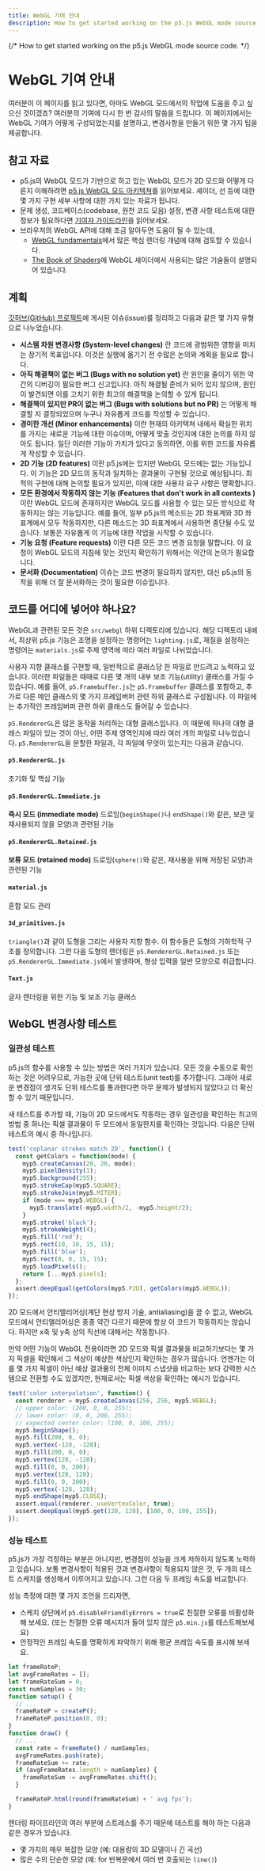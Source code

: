 ```yaml
---
title: WebGL 기여 안내
description: How to get started working on the p5.js WebGL mode source code.
---
```

{/* How to get started working on the p5.js WebGL mode source code. */}

# WebGL 기여 안내

여러분이 이 페이지를 읽고 있다면, 아마도 WebGL 모드에서의 작업에 도움을 주고 싶으신 것이겠죠? 여러분의 기여에 다시 한 번 감사의 말씀을 드립니다. 이 페이지에서는 WebGL 기여가 어떻게 구성되었는지를 설명하고, 변경사항을 만들기 위한 몇 가지 팁을 제공합니다.

## 참고 자료

* p5.js의 WebGL 모드가 기반으로 하고 있는 WebGL 모드가 2D 모드와 어떻게 다른지 이해하려면 [p5.js WebGL 모드 아키텍쳐](webgl_mode_architecture/)를 읽어보세요. 셰이더, 선 등에 대한 몇 가지 구현 세부 사항에 대한 가치 있는 자료가 됩니다.
* 문제 생성, 코드베이스(codebase, 원천 코드 모음) 설정, 변경 사항 테스트에 대한 정보가 필요하다면 [기여자 가이드라인](https://p5js.org/contributor-docs/#/./contributor_guidelines)을 읽어보세요.
* 브라우저의 WebGL API에 대해 조금 알아두면 도움이 될 수 있는데,
  * [WebGL fundamentals](https://webglfundamentals.org/)에서 많은 핵심 렌더링 개념에 대해 검토할 수 있습니다.
  * [The Book of Shaders](https://thebookofshaders.com/)에 WebGL 셰이더에서 사용되는 많은 기술들이 설명되어 있습니다.

## 계획

[깃허브(GitHub) 프로젝트](https://github.com/orgs/processing/projects/5)에 게시된 이슈(issue)를 정리하고 다음과 같은 몇 가지 유형으로 나누었습니다.

* **시스템 차원 변경사항 (System-level changes)** 란 코드에 광범위한 영향을 미치는 장기적 목표입니다. 이것은 실행에 옮기기 전 수많은 논의와 계획을 필요로 합니다.
* **아직 해결책이 없는 버그 (Bugs with no solution yet)** 란 원인을 줄이기 위한 약간의 디버깅이 필요한 버그 신고입니다. 아직 해결될 준비가 되어 있지 않으며, 원인이 발견되면 이를 고치기 위한 최고의 해결책을 논의할 수 있게 됩니다.
* **해결책이 있지만 PR이 없는 버그 (Bugs with solutions but no PR)** 는 어떻게 해결할 지 결정되었으며 누구나 자유롭게 코드를 작성할 수 있습니다.
* **경미한 개선 (Minor enhancements)** 이란 현재의 아키텍쳐 내에서 확실한 위치를 가지는 새로운 기능에 대한 이슈이며, 어떻게 맞출 것인지에 대한 논의를 하지 않아도 됩니다. 일단 이러한 기능이 가치가 있다고 동의하면, 이를 위한 코드를 자유롭게 작성할 수 있습니다.
* **2D 기능 (2D features)** 이란 p5.js에는 있지만 WebGL 모드에는 없는 기능입니다. 이 기능은 2D 모드의 동작과 일치하는 결과물이 구현될 것으로 예상됩니다. 최적의 구현에 대해 논의할 필요가 있지만, 이에 대한 사용자 요구 사항은 명확합니다.
* **모든 환경에서 작동하지 않는 기능 (Features that don't work in all contexts )** 이란 WebGL 모드에 존재하지만 WebGL 모드를 사용할 수 있는 모든 방식으로 작동하지는 않는 기능입니다. 예를 들어, 일부 p5.js의 메소드는 2D 좌표계와 3D 좌표계에서 모두 작동하지만, 다른 메소드는 3D 좌표계에서 사용하면 중단될 수도 있습니다. 보통은 자유롭게 이 기능에 대한 작업을 시작할 수 있습니다.
* **기능 요청 (Feature requests)** 이란 다른 모든 코드 변경 요청을 말합니다. 이 요청이 WebGL 모드의 지침에 맞는 것인지 확인하기 위해서는 약간의 논의가 필요합니다.
* **문서화 (Documentation)** 이슈는 코드 변경이 필요하지 않지만, 대신 p5.js의 동작을 위해 더 잘 문서화하는 것이 필요한 이슈입니다.

## 코드를 어디에 넣어야 하나요?

WebGL과 관련된 모든 것은 `src/webgl` 하위 디렉토리에 있습니다. 해당 디렉토리 내에서, 최상위 p5.js 기능은 조명을 설정하는 명령어는 `lighting.js`로, 재질을 설정하는 명령어는 `materials.js`로 주제 영역에 따라 여러 파일로 나뉘었습니다.

사용자 지향 클래스를 구현할 때, 일반적으로 클래스당 한 파일로 만드려고 노력하고 있습니다. 이러한 파일들은 때때로 다른 몇 개의 내부 보조 기능(utility) 클래스를 가질 수 있습니다. 예를 들어, `p5.Framebuffer.js`는 `p5.Framebuffer` 클래스를 포함하고, 추가로 다른 메인 클래스의 몇 가지 프레임버퍼 관련 하위 클래스로 구성됩니다. 이 파일에는 추가적인 프레임버퍼 관련 하위 클래스도 들어갈 수 있습니다.

`p5.RendererGL`은 많은 동작을 처리하는 대형 클래스입니다. 이 때문에 하나의 대형 클래스 파일이 있는 것이 아닌, 어떤 주제 영역인지에 따라 여러 개의 파일로 나누었습니다. `p5.RendererGL`을 분할한 파일과, 각 파일에 무엇이 있는지는 다음과 같습니다.

#### `p5.RendererGL.js`

초기화 및 핵심 기능

#### `p5.RendererGL.Immediate.js`

**즉시 모드 (immediate mode)** 드로잉(`beginShape()`나 `endShape()`와 같은, 보관 및 재사용되지 않을 모양)과 관련된 기능

#### `p5.RendererGL.Retained.js`

**보류 모드 (retained mode)** 드로잉(`sphere()`와 같은, 재사용을 위해 저장된 모양)과 관련된 기능

#### `material.js`

혼합 모드 관리

#### `3d_primitives.js`

`triangle()`과 같이 도형을 그리는 사용자 지향 함수. 이 함수들은 도형의 기하학적 구조를 정의합니다. 그런 다음 도형의 렌더링은 `p5.RendererGL.Retained.js` 또는 `p5.RendererGL.Immediate.js`에서 발생하며, 형상 입력을 일반 모양으로 취급합니다.

#### `Text.js`

글자 렌더링을 위한 기능 및 보조 기능 클래스

## WebGL 변경사항 테스트

### 일관성 테스트

p5.js의 함수를 사용할 수 있는 방법은 여러 가지가 있습니다. 모든 것을 수동으로 확인하는 것은 어려우므로, 가능한 곳에 단위 테스트(unit test)를 추가합니다. 그래야 새로운 변경점이 생겨도 단위 테스트를 통과한다면 아무 문제가 발생되지 않았다고 더 확신할 수 있기 때문입니다.

새 테스트를 추가할 때, 기능이 2D 모드에서도 작동하는 경우 일관성을 확인하는 최고의 방법 중 하나는 픽셀 결과물이 두 모드에서 동일한지를 확인하는 것입니다. 다음은 단위 테스트의 예시 중 하나입니다.

```js
test('coplanar strokes match 2D', function() {
  const getColors = function(mode) {
    myp5.createCanvas(20, 20, mode);
    myp5.pixelDensity(1);
    myp5.background(255);
    myp5.strokeCap(myp5.SQUARE);
    myp5.strokeJoin(myp5.MITER);
    if (mode === myp5.WEBGL) {
      myp5.translate(-myp5.width/2, -myp5.height/2);
    }
    myp5.stroke('black');
    myp5.strokeWeight(4);
    myp5.fill('red');
    myp5.rect(10, 10, 15, 15);
    myp5.fill('blue');
    myp5.rect(0, 0, 15, 15);
    myp5.loadPixels();
    return [...myp5.pixels];
  };
  assert.deepEqual(getColors(myp5.P2D), getColors(myp5.WEBGL));
});
```

2D 모드에서 안티앨리어싱(계단 현상 방지 기술, antialiasing)을 끌 수 없고, WebGL 모드에서 안티앨리어싱은 종종 약간 다르기 때문에 항상 이 코드가 작동하지는 않습니다. 하지만 x축 및 y축 상의 직선에 대해서는 작동합니다.

만약 어떤 기능이 WebGL 전용이라면 2D 모드와 픽셀 결과물을 비교하기보다는 몇 가지 픽셀을 확인해서 그 색상이 예상한 색상인지 확인하는 경우가 많습니다. 언젠가는 이를 몇 가지 픽셀이 아닌 예상 결과물의 전체 이미지 스냅샷을 비교하는 보다 강력한 시스템으로 전환할 수도 있겠지만, 현재로서는 픽셀 색상을 확인하는 예시가 있습니다.

```js
test('color interpolation', function() {
  const renderer = myp5.createCanvas(256, 256, myp5.WEBGL);
  // upper color: (200, 0, 0, 255);
  // lower color: (0, 0, 200, 255);
  // expected center color: (100, 0, 100, 255);
  myp5.beginShape();
  myp5.fill(200, 0, 0);
  myp5.vertex(-128, -128);
  myp5.fill(200, 0, 0);
  myp5.vertex(128, -128);
  myp5.fill(0, 0, 200);
  myp5.vertex(128, 128);
  myp5.fill(0, 0, 200);
  myp5.vertex(-128, 128);
  myp5.endShape(myp5.CLOSE);
  assert.equal(renderer._useVertexColor, true);
  assert.deepEqual(myp5.get(128, 128), [100, 0, 100, 255]);
});
```

### 성능 테스트

p5.js가 가장 걱정하는 부분은 아니지만, 변경점이 성능을 크게 저하하지 않도록 노력하고 있습니다. 보통 변경사항이 적용된 것과 변경사항이 적용되지 않은 것, 두 개의 테스트 스케치를 생성해서 이루어지고 있습니다. 그런 다음 두 프레임 속도를 비교합니다.

성능 측정에 대한 몇 가지 조언을 드리자면,

* 스케치 상단에서 `p5.disableFriendlyErrors = true`로 친절한 오류를 비활성화해 보세요. (또는 친절한 오류 메시지가 들어 있지 않은 `p5.min.js`를 테스트해보세요)
* 안정적인 프레임 속도를 명확하게 파악하기 위해 평균 프레임 속도를 표시해 보세요.

```js
let frameRateP;
let avgFrameRates = [];
let frameRateSum = 0;
const numSamples = 30;
function setup() {
  // ...
  frameRateP = createP();
  frameRateP.position(0, 0);
}
function draw() {
  // ...
  const rate = frameRate() / numSamples;
  avgFrameRates.push(rate);
  frameRateSum += rate;
  if (avgFrameRates.length > numSamples) {
    frameRateSum -= avgFrameRates.shift();
  }

  frameRateP.html(round(frameRateSum) + ' avg fps');
}
```

렌더링 파이프라인의 여러 부분에 스트레스를 주기 때문에 테스트를 해야 하는 다음과 같은 경우가 있습니다.

* 몇 가지의 매우 복잡한 모양 (예: 대용량의 3D 모델이나 긴 곡선)
* 많은 수의 단순한 모양 (예: for 반복문에서 여러 번 호출되는 `line()`)
